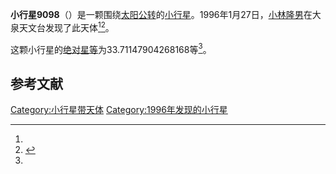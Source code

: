 {{Infobox planet
| bgcolour = #FFFFC0
| name = 9098 Toshihiko
| symbol = 
| image = 
| caption = 
| discovery = yes
| discovery_ref = 
| discoverer = [[小林隆男|小林隆男]]
| discovery_site = [[大泉天文台|大泉天文台]] 
| discovered = 1996年1月27日
| designations = yes
| mp_name = 
| named_after = 
| alt_names = 1996 BQ3/ 1989 TT15 / 1991 BU2
| mp_category = [[主带小行星|主带小行星]]
| orbit_ref = <ref name="a">[http://ssd.jpl.nasa.gov/sbdb.cgi?sstr=9098 9098 Toshihiko] {{Wayback|url=http://ssd.jpl.nasa.gov/sbdb.cgi?sstr=9098 |date=20201124034429 }}，小行星數據庫瀏覽器（JPL Small-Body Database Browser）－[[美国国家航空航天局|美国国家航空航天局]]喷气推进实验室</ref>
| epoch = 2456400.5 (2013年4月18日更新)
| aphelion = {{convert|3.355729082293508|AU|km|3|abbr=on|lk=out}}
| perihelion = {{convert|2.467627419765836|AU|km|3|abbr=on}}
| semimajor = {{convert|2.911678251029672|AU|km|3|abbr=on}}
| eccentricity = 0.152506834
| period = 1814.736192 [[日|日]]<br />4.97[[儒略年|儒略年]]
| avg_speed = 
| inclination = 3.326549707620037
| asc_node = 44.58600884233996
| mean_anomaly = 
| arg_peri = 33.71147904268168
| satellites = 
| physical_characteristics = yes
| dimensions = 
| mass = 
| density = 
| surface_grav = 
| escape_velocity = 
| sidereal_day = 
| axial_tilt = 
| pole_ecliptic_lat = 
| pole_ecliptic_lon = 
| albedo = 
| temperatures= 
| temp_name1 = 
| mean_temp_1 = 
| max_temp_1 = 
| temp_name2 = 
| max_temp_2 = 
| spectral_type = 
| abs_magnitude = 33.71147904268168
}}

'''小行星9098'''（{{lang-en|9098 Toshihiko}}）是一颗围绕[[太阳|太阳]][[公转|公转]]的[[小行星|小行星]]。1996年1月27日，[[小林隆男|小林隆男]]在大泉天文台发现了此天体<ref name="a" /><ref>{{cite news|title=小行星列表|url=http://cfa-www.harvard.edu/iau/lists/NumberedMPs.txt|accessdate=2013-07-08|newspaper=哈佛大学|archive-date=2008-05-17|archive-url=https://web.archive.org/web/20080517010638/http://cfa-www.harvard.edu/iau/lists/NumberedMPs.txt|dead-url=no}}</ref>。

这颗小行星的[[绝对星等|绝对星等]]为33.71147904268168等<ref name="a" />。

==参考文献==
{{reflist}}
{{Minor Planet Number|[[小行星9097|小行星9097]]|[[小行星9099|小行星9099]]}}

{{小天体}}

[[Category:小行星带天体|Category:小行星带天体]]
[[Category:1996年发现的小行星|Category:1996年发现的小行星]]

{{asteroid-stub}}